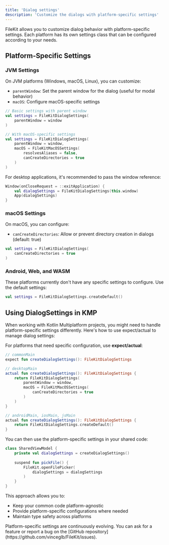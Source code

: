 ```yaml
---
title: 'Dialog settings'
description: 'Customize the dialogs with platform-specific settings'
---
```

FileKit allows you to customize dialog behavior with platform-specific settings. Each platform has its own settings class that can be configured according to your needs.

## Platform-Specific Settings

### JVM Settings

On JVM platforms (Windows, macOS, Linux), you can customize:

- `parentWindow`: Set the parent window for the dialog (useful for modal behavior)
- `macOS`: Configure macOS-specific settings

```kotlin
// Basic settings with parent window
val settings = FileKitDialogSettings(
    parentWindow = window
)

// With macOS-specific settings
val settings = FileKitDialogSettings(
    parentWindow = window,
    macOS = FileKitMacOSSettings(
        resolvesAliases = false,
        canCreateDirectories = true
    )
)
```

For desktop applications, it's recommended to pass the window reference:

```kotlin
Window(onCloseRequest = ::exitApplication) {
    val dialogSettings = FileKitDialogSettings(this.window)
    App(dialogSettings)
}
```

### macOS Settings

On macOS, you can configure:

- `canCreateDirectories`: Allow or prevent directory creation in dialogs (default: true)

```kotlin
val settings = FileKitDialogSettings(
    canCreateDirectories = true
)
```

### Android, Web, and WASM

These platforms currently don't have any specific settings to configure. Use the default settings:

```kotlin
val settings = FileKitDialogSettings.createDefault()
```

## Using DialogSettings in KMP

When working with Kotlin Multiplatform projects, you might need to handle platform-specific settings differently. Here's how to use expect/actual to manage dialog settings:

For platforms that need specific configuration, use **expect/actual**:

```kotlin
// commonMain
expect fun createDialogSettings(): FileKitDialogSettings

// desktopMain
actual fun createDialogSettings(): FileKitDialogSettings {
    return FileKitDialogSettings(
        parentWindow = window,
        macOS = FileKitMacOSSettings(
            canCreateDirectories = true
        )
    )
}

// androidMain, iosMain, jsMain
actual fun createDialogSettings(): FileKitDialogSettings {
    return FileKitDialogSettings.createDefault()
}
```

You can then use the platform-specific settings in your shared code:

```kotlin
class SharedViewModel {
    private val dialogSettings = createDialogSettings()
    
    suspend fun pickFile() {
        FileKit.openFilePicker(
            dialogSettings = dialogSettings
        )
    }
}
```

This approach allows you to:
- Keep your common code platform-agnostic
- Provide platform-specific configurations where needed
- Maintain type safety across platforms

<Note>
Platform-specific settings are continuously evolving. You can ask for a feature or report a bug on the [GitHub repository](https://github.com/vinceglb/FileKit/issues).
</Note>

